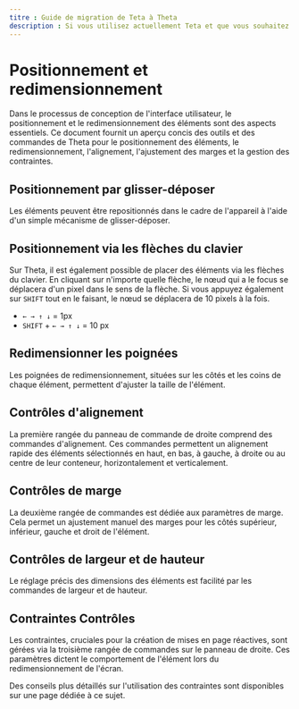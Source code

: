 ```yaml
---
titre : Guide de migration de Teta à Theta
description : Si vous utilisez actuellement Teta et que vous souhaitez migrer vos données vers Theta, nous proposons un service de migration de données dédié pour rendre la transition la plus fluide possible.
---
```


# Positionnement et redimensionnement

Dans le processus de conception de l'interface utilisateur, le positionnement et le redimensionnement des éléments sont des aspects essentiels.
Ce document fournit un aperçu concis des outils et des commandes de Theta pour le positionnement des éléments, le redimensionnement, l'alignement, l'ajustement des marges et la gestion des contraintes.

<YouTube id="6gLcCfMVc_4" />

## Positionnement par glisser-déposer

Les éléments peuvent être repositionnés dans le cadre de l'appareil à l'aide d'un simple mécanisme de glisser-déposer.

## Positionnement via les flèches du clavier

Sur Theta, il est également possible de placer des éléments via les flèches du clavier. En cliquant sur n'importe quelle flèche, le nœud qui a le focus se déplacera d'un pixel dans le sens de la flèche. Si vous appuyez également sur `SHIFT` tout en le faisant, le nœud se déplacera de 10 pixels à la fois.

- `← → ↑ ↓` = 1px
- `SHIFT` + `← → ↑ ↓` = 10 px

## Redimensionner les poignées

Les poignées de redimensionnement, situées sur les côtés et les coins de chaque élément, permettent d'ajuster la taille de l'élément.

## Contrôles d'alignement

La première rangée du panneau de commande de droite comprend des commandes d'alignement. Ces commandes permettent un alignement rapide des éléments sélectionnés en haut, en bas, à gauche, à droite ou au centre de leur conteneur, horizontalement et verticalement.

## Contrôles de marge

La deuxième rangée de commandes est dédiée aux paramètres de marge. Cela permet un ajustement manuel des marges pour les côtés supérieur, inférieur, gauche et droit de l'élément.

## Contrôles de largeur et de hauteur

Le réglage précis des dimensions des éléments est facilité par les commandes de largeur et de hauteur.

## Contraintes Contrôles

Les contraintes, cruciales pour la création de mises en page réactives, sont gérées via la troisième rangée de commandes sur le panneau de droite. Ces paramètres dictent le comportement de l'élément lors du redimensionnement de l'écran.

Des conseils plus détaillés sur l'utilisation des contraintes sont disponibles sur une page dédiée à ce sujet.
